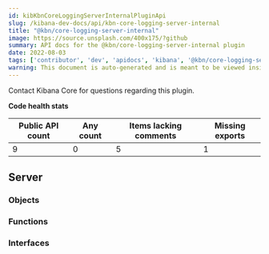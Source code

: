 ```yaml
---
id: kibKbnCoreLoggingServerInternalPluginApi
slug: /kibana-dev-docs/api/kbn-core-logging-server-internal
title: "@kbn/core-logging-server-internal"
image: https://source.unsplash.com/400x175/?github
summary: API docs for the @kbn/core-logging-server-internal plugin
date: 2022-08-03
tags: ['contributor', 'dev', 'apidocs', 'kibana', '@kbn/core-logging-server-internal']
warning: This document is auto-generated and is meant to be viewed inside our experimental, new docs system. Reach out in #docs-engineering for more info.
---
```




Contact Kibana Core for questions regarding this plugin.

**Code health stats**

| Public API count  | Any count | Items lacking comments | Missing exports |
|-------------------|-----------|------------------------|-----------------|
| 9 | 0 | 5 | 1 |

## Server

### Objects
<DocDefinitionList data={kbnCoreLoggingServerInternalObj.server.objects}/>

### Functions
<DocDefinitionList data={kbnCoreLoggingServerInternalObj.server.functions}/>

### Interfaces
<DocDefinitionList data={kbnCoreLoggingServerInternalObj.server.interfaces}/>

